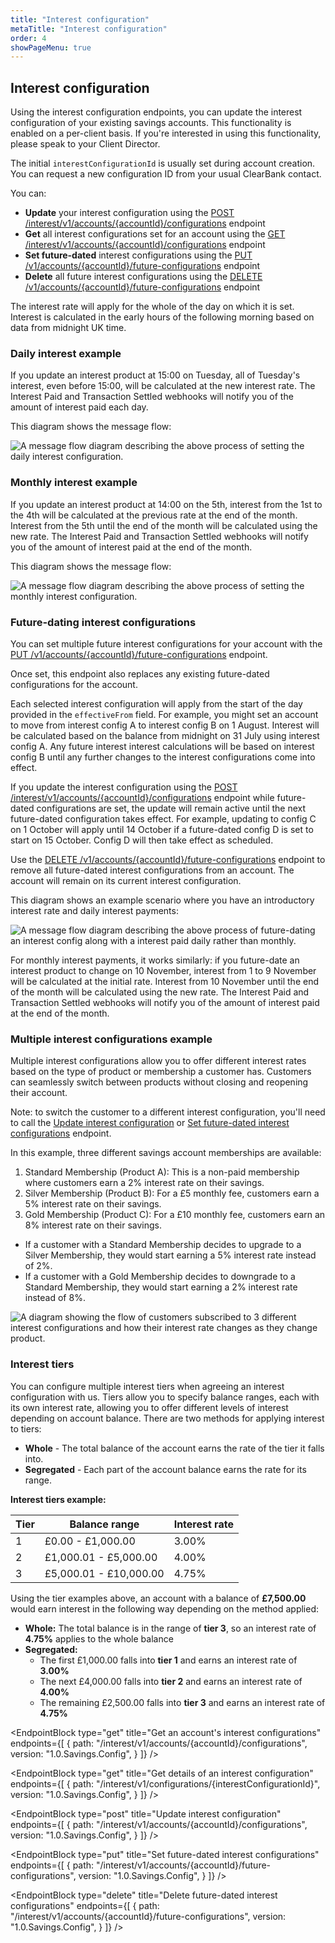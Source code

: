 ```yaml
---
title: "Interest configuration"
metaTitle: "Interest configuration"
order: 4
showPageMenu: true
---
```




## Interest configuration

Using the interest configuration endpoints, you can update the interest configuration of your existing savings accounts. This functionality is enabled on a per-client basis. If you're interested in using this functionality, please speak to your Client Director.

The initial `interestConfigurationId` is usually set during account creation. You can request a new configuration ID from your usual ClearBank contact. 

You can:
- **Update** your interest configuration using the [POST /interest/v1/accounts/{accountId}/configurations](#update-interest-configuration) endpoint
- **Get** all interest configurations set for an account using the [GET /interest/v1/accounts/{accountId}/configurations](#get-an-accounts-interest-configurations) endpoint
- **Set future-dated** interest configurations using the [PUT /v1/accounts/{accountId}/future-configurations](#set-future-dated-interest-configurations) endpoint
- **Delete** all future interest configurations using the [DELETE /v1/accounts/{accountId}/future-configurations](#delete-future-dated-interest-configurations) endpoint

The interest rate will apply for the whole of the day on which it is set. Interest is calculated in the early hours of the following morning based on data from midnight UK time.

### Daily interest example

If you update an interest product at 15:00 on Tuesday, all of Tuesday's interest, even before 15:00, will be calculated at the new interest rate. The Interest Paid and Transaction Settled webhooks will notify you of the amount of interest paid each day.

This diagram shows the message flow:

![A message flow diagram describing the above process of setting the daily interest configuration.](/assets/images/savings-account-daily-interest-config.svg)

### Monthly interest example

If you update an interest product at 14:00 on the 5th, interest from the 1st to the 4th will be calculated at the previous rate at the end of the month. Interest from the 5th until the end of the month will be calculated using the new rate. The Interest Paid and Transaction Settled webhooks will notify you of the amount of interest paid at the end of the month.

This diagram shows the message flow:

![A message flow diagram describing the above process of setting the monthly interest configuration.](/assets/images/savings-account-monthly-interest-config.svg)

### Future-dating interest configurations

You can set multiple future interest configurations for your account with the [PUT /v1/accounts/{accountId}/future-configurations](#set-future-dated-interest-configurations) endpoint. 

<Callout colour="blue">
Once set, this endpoint also replaces any existing future-dated configurations for the account.
</Callout>

Each selected interest configuration will apply from the start of the day provided in the `effectiveFrom` field. For example, you might set an account to move from interest config A to interest config B on 1 August. Interest will be calculated based on the balance from midnight on 31 July using interest config A. Any future interest interest calculations will be based on interest config B until any further changes to the interest configurations come into effect.

If you update the interest configuration using the [POST /interest/v1/accounts/{accountId}/configurations](#update-interest-configuration) endpoint while future-dated configurations are set, the update will remain active until the next future-dated configuration takes effect. For example, updating to config C on 1 October will apply until 14 October if a future-dated config D is set to start on 15 October. Config D will then take effect as scheduled.

Use the [DELETE /v1/accounts/{accountId}/future-configurations](#delete-future-dated-interest-configurations) endpoint to remove all future-dated interest configurations from an account. The account will remain on its current interest configuration.

This diagram shows an example scenario where you have an introductory interest rate and daily interest payments:

![A message flow diagram describing the above process of future-dating an interest config along with a interest paid daily rather than monthly.](/assets/images/savings-account-introductory-rate.svg)

For monthly interest payments, it works similarly: if you future-date an interest product to change on 10 November, interest from 1 to 9 November will be calculated at the initial rate. Interest from 10 November until the end of the month will be calculated using the new rate. The Interest Paid and Transaction Settled webhooks will notify you of the amount of interest paid at the end of the month.

### Multiple interest configurations example

Multiple interest configurations allow you to offer different interest rates based on the type of product or membership a customer has. Customers can seamlessly switch between products without closing and reopening their account.

<Callout colour="blue">
<p>Note: to switch the customer to a different interest configuration, you'll need to call the <a href="#update-interest-configuration">Update interest configuration</a> or <a href="#set-future-dated-interest-configurations">Set future-dated interest configurations</a> endpoint.</p>
</Callout>

In this example, three different savings account memberships are available:

1. Standard Membership (Product A): This is a non-paid membership where customers earn a 2% interest rate on their savings.
2. Silver Membership (Product B): For a £5 monthly fee, customers earn a 5% interest rate on their savings.
3. Gold Membership (Product C): For a £10 monthly fee, customers earn an 8% interest rate on their savings.

- If a customer with a Standard Membership decides to upgrade to a Silver Membership, they would start earning a 5% interest rate instead of 2%.
- If a customer with a Gold Membership decides to downgrade to a Standard Membership, they would start earning a 2% interest rate instead of 8%.

![A diagram showing the flow of customers subscribed to 3 different interest configurations and how their interest rate changes as they change product.](/assets/images/interest-config-example.svg)

### Interest tiers

You can configure multiple interest tiers when agreeing an interest configuration with us. Tiers allow you to specify balance ranges, each with its own interest rate, allowing you to offer different levels of interest depending on account balance. There are two methods for applying interest to tiers:

- **Whole** - The total balance of the account earns the rate of the tier it falls into.
- **Segregated** - Each part of the account balance earns the rate for its range.

**Interest tiers example:**

| Tier | Balance range | Interest rate |
|------|---------------|---------------|
| 1    | £0.00 - £1,000.00 | 3.00%     |
| 2    | £1,000.01 - £5,000.00 | 4.00% |
| 3    | £5,000.01 - £10,000.00 | 4.75% |

Using the tier examples above, an account with a balance of **£7,500.00** would earn interest in the following way depending on the method applied:

- **Whole:** The total balance is in the range of **tier 3**, so an interest rate of **4.75%** applies to the whole balance
- **Segregated:** 
  - The first £1,000.00 falls into **tier 1** and earns an interest rate of **3.00%**
  - The next £4,000.00 falls into **tier 2** and earns an interest rate of **4.00%**
  - The remaining £2,500.00 falls into **tier 3** and earns an interest rate of **4.75%**

<EndpointBlock
  type="get"
  title="Get an account's interest configurations"
  endpoints={[
    {
      path: "/interest/v1/accounts/{accountId}/configurations",
      version: "1.0.Savings.Config",
    }
  ]}
/>

<EndpointBlock
  type="get"
  title="Get details of an interest configuration"
  endpoints={[
    {
      path: "/interest/v1/configurations/{interestConfigurationId}",
      version: "1.0.Savings.Config",
    }
  ]}
/>

<EndpointBlock
  type="post"
  title="Update interest configuration"
  endpoints={[
    {
      path: "/interest/v1/accounts/{accountId}/configurations",
      version: "1.0.Savings.Config",
    }
  ]}
/>

<EndpointBlock
  type="put"
  title="Set future-dated interest configurations"
  endpoints={[
    {
      path: "/interest/v1/accounts/{accountId}/future-configurations",
      version: "1.0.Savings.Config",
    }
  ]}
/>

<EndpointBlock
  type="delete"
  title="Delete future-dated interest configurations"
  endpoints={[
    {
      path: "/interest/v1/accounts/{accountId}/future-configurations",
      version: "1.0.Savings.Config",
    }
  ]}
/>